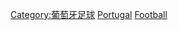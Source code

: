 {{Catnav|頁面分類|...|足球|各國足球|各國足球賽事}}
{{Catnav|頁面分類|...|英國體育|葡萄牙足球}}
{{Catnav|頁面分類|...|各國足球|葡萄牙足球}}
{{Catnav|頁面分類|...|各國體育|各國足球|各國足球賽事}}

[[Category:葡萄牙足球|Category:葡萄牙足球]]
[[Category:各國足球賽事|Portugal]]
[[Category:葡萄牙體育賽事|Football]]
